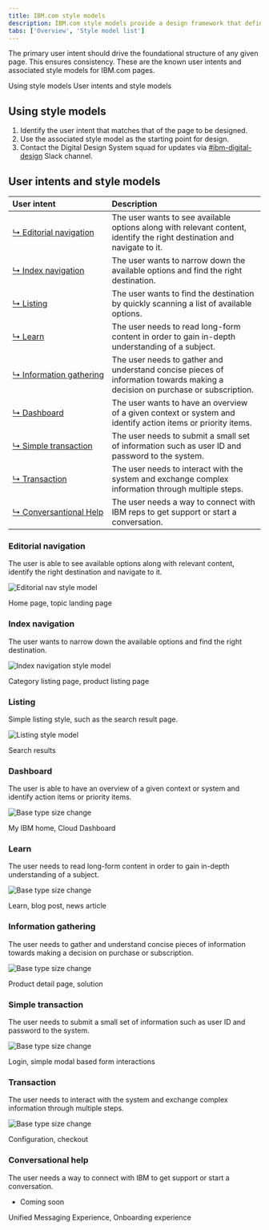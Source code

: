 ```yaml
---
title: IBM.com style models
description: IBM.com style models provide a design framework that defines the foundational and structural elements of IBM.com pages in order to establish consistency and coherency across users' journeys in a scalable way.
tabs: ['Overview', 'Style model list']
---
```


<PageDescription>

The primary user intent should drive the foundational structure of any given page. This ensures consistency. These are the known user intents and associated style models for IBM.com pages.

</PageDescription>

<AnchorLinks>

<AnchorLink>Using style models</AnchorLink>
<AnchorLink>User intents and style models</AnchorLink>

</AnchorLinks>

## Using style models

1. Identify the user intent that matches that of the page to be designed.
2. Use the associated style model as the starting point for design.
3. Contact the Digital Design System squad for updates via [#ibm-digital-design](https://cognitive-app.slack.com/archives/C2PLX8GQ6) Slack channel.

## User intents and style models

| User intent | Description |
| :---| :--- |
| [&#x21b3;&nbsp;Editorial&nbsp;navigation](#editorial-navigation) | The user wants to see available options along with relevant content, identify the right destination and navigate to it. |
| [&#x21b3;&nbsp;Index&nbsp;navigation](#index-navigation) | The user wants to narrow down the available options and find the right destination. |
| [&#x21b3;&nbsp;Listing](#listing) | The user wants to find the destination by quickly scanning a list of available options. |
| [&#x21b3;&nbsp;Learn](#learn) | The user needs to read long-form content in order to gain in-depth understanding of a subject. |
| [&#x21b3;&nbsp;Information&nbsp;gathering](#information-gathering) | The user needs to gather and understand concise pieces of information towards making a decision on purchase or subscription. |
| [&#x21b3;&nbsp;Dashboard](#dashboard) | The user wants to have an overview of a given context or system and identify action items or priority items. |
| [&#x21b3;&nbsp;Simple&nbsp;transaction](#simple-transaction) | The user needs to submit a small set of information such as user ID and password to the system.  |
| [&#x21b3;&nbsp;Transaction](#transaction) | The user needs to interact with the system and exchange complex information through multiple steps. |
| [&#x21b3;&nbsp;Conversantional Help](#conversational-help) | The user needs a way to connect with IBM reps to get support or start a conversation. |

### Editorial navigation

<Title>User intent</Title>

The user is able to see available options along with relevant content, identify the right destination and navigate to it.

<Row>
<Column colMd={8} colLg={8}>

![Editorial nav style model](./images/editorial-nav-style-models.png)

</Column>
</Row>

<Title>Examples</Title>

Home page, topic landing page

### Index navigation

<Title>User intent</Title>

The user wants to narrow down the available options and find the right destination.


<Row>
<Column colMd={8} colLg={8}>

![Index navigation style model](./images/index-nav-style-models.png)

</Column>
</Row>

<Title>Examples</Title>

Category listing page, product listing page

### Listing

<Title>User intent</Title>

Simple listing style, such as the search result page.


<Row>
<Column colMd={8} colLg={8}>

![Listing style model](./images/listing-style-models.png)

</Column>
</Row>

<Title>Examples</Title>

Search results

### Dashboard

<Title>User intent</Title>

The user is able to have an overview of a given context or system and identify action items or priority items.


<Row>
<Column colMd={8} colLg={8}>

![Base type size change](./images/dashboard-style-models.png)

</Column>
</Row>

<Title>Examples</Title>

My IBM home, Cloud Dashboard

### Learn

<Title>User intent</Title>

The user needs to read long-form content in order to gain in-depth understanding of a subject.


<Row>
<Column colMd={8} colLg={8}>

![Base type size change](./images/learn-style-models.png)

</Column>
</Row>

<Title>Examples</Title>

Learn, blog post, news article

### Information gathering

<Title>User intent</Title>

The user needs to gather and understand concise pieces of information towards making a decision on purchase or subscription.


<Row>
<Column colMd={8} colLg={8}>

![Base type size change](./images/information-style-models.png)

</Column>
</Row>

<Title>Examples</Title>

Product detail page, solution

### Simple transaction

<Title>User intent</Title>

The user needs to submit a small set of information such as user ID and password to the system. 

<Row>
<Column colMd={8} colLg={8}>

![Base type size change](./images/simple-transaction-style-models.png)

</Column>
</Row>

<Title>Examples</Title>

Login, simple modal based form interactions

### Transaction

<Title>User intent</Title>

The user needs to interact with the system and exchange complex information through multiple steps.

<Row>
<Column colMd={8} colLg={8}>

![Base type size change](./images/transaction-style-models.png)

</Column>
</Row>

<Title>Examples</Title>

Configuration, checkout

### Conversational help

<Title>User intent</Title>

The user needs a way to connect with IBM to get support or start a conversation.

- Coming soon

<Title>Examples</Title>

Unified Messaging Experience, Onboarding experience
